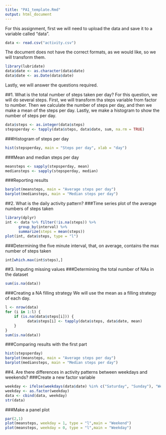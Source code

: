 ```yaml
---
title: "PA1_template.Rmd"
output: html_document
---
```


For this assignment, first we will need to upload the data and save it to a variable called "data".

```r
data <- read.csv("activity.csv")
```

The document does not have the correct formats, as we would like, so we will transform them.

```r
library(lubridate)
data$date <- as.character(data$date)
data$date <- as.Date(data$date)
```

Lastly, we will answer the questions required.

##1. What is the total number of steps taken per day?
For this question, we will do several steps. First, we will transform tha steps variable from factor to number. Then we calculate the number of steps per day, and then we make a mean of the steps per day. Lastly, we make a histogram to show the number of steps per day. 
```r
data$steps <- as.integer(data$steps)
stepsperday <- tapply(data$steps, data$date, sum, na.rm = TRUE)
```  
###Histogram of steps per day
```r
hist(stepsperday, main = "Steps per day", xlab = "day")
```
###Mean and median steps per day
```r
meansteps <- sapply(stepsperday, mean)
mediansteps <- sapply(stepsperday, median)
```
###Reporting results
```r
barplot(meansteps, main = "Average steps per day")
barplot(mediansteps, main = "Median steps per day")
```

##2. What is the daily activity pattern?
###Time series plot of the average numbers of steps taken 
```r
library(dplyr)
int <- data %>% filter(!is.na(steps)) %>% 
      group_by(interval) %>% 
      summarize(steps = mean(steps))
plot(int, data$steps, type = "l")
```
###Determining the five minute interval, that, on average, contains the max number of steps taken
```r
int[which.max(int$steps),]
```

##3. Imputing missing values
###Determining the total number of NAs in the dataset
```r
sum(is.na(data))
```
###Creating a NA filling strategy
We will use the mean as a filling strategy of each day.
```r
l <- nrow(data)
for (i in 1:l) {
    if (is.na(data$steps[i])) {
          data$steps[i] <- tapply(data$steps, data$date, mean)
    }
}
sum(is.na(data))
```
###Comparing results with the first part
```r
hist(stepsperday)
barplot(meansteps, main = "Average steps per day")
barplot(mediansteps, main = "Median steps per day")
```

##4. Are there differences in activity patterns between weekdays and weekends?
###Create a new factor variable
```r
weekday <- ifelse(weekdays(data$date) %in% c("Saturday", "Sunday"), "Weekend", "Weekday")
weekday <- as.factor(weekday)
data <- cbind(data, weekday)
str(data)
```

###Make a panel plot
```r
par(2,1)
plot(meansteps, weekday = 1, type = "l",main = "Weekend")
plot(meansteps, weekday = 0, type = "l",main = "Weekday")
```








